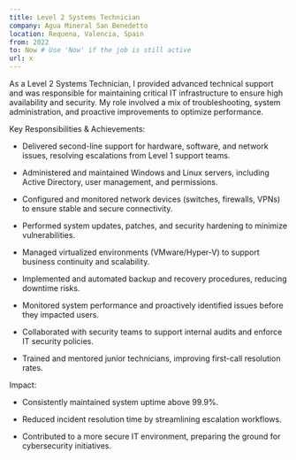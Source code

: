 ```yaml
---
title: Level 2 Systems Technician
company: Agua Mineral San Benedetto
location: Requena, Valencia, Spain
from: 2022
to: Now # Use 'Now' if the job is still active
url: x
---
```


As a Level 2 Systems Technician, I provided advanced technical support and was responsible for maintaining critical IT infrastructure to ensure high availability and security. My role involved a mix of troubleshooting, system administration, and proactive improvements to optimize performance.

Key Responsibilities & Achievements:

- Delivered second-line support for hardware, software, and network issues, resolving escalations from Level 1 support teams.

- Administered and maintained Windows and Linux servers, including Active Directory, user management, and permissions.

- Configured and monitored network devices (switches, firewalls, VPNs) to ensure stable and secure connectivity.

- Performed system updates, patches, and security hardening to minimize vulnerabilities.

- Managed virtualized environments (VMware/Hyper-V) to support business continuity and scalability.

- Implemented and automated backup and recovery procedures, reducing downtime risks.

- Monitored system performance and proactively identified issues before they impacted users.

- Collaborated with security teams to support internal audits and enforce IT security policies.

- Trained and mentored junior technicians, improving first-call resolution rates.

Impact:

- Consistently maintained system uptime above 99.9%.

- Reduced incident resolution time by streamlining escalation workflows.

- Contributed to a more secure IT environment, preparing the ground for cybersecurity initiatives.